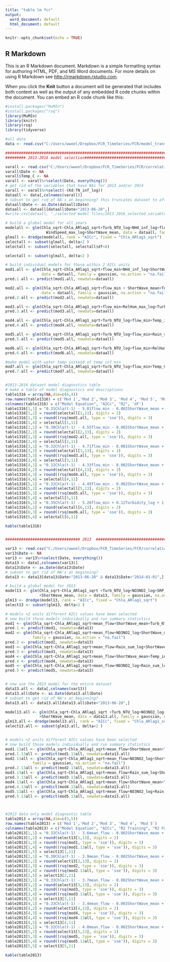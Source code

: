 ```yaml
---
title: "table lm fcr"
output:
  word_document: default
  html_document: default
---
```


```r
knitr::opts_chunk$set(echo = TRUE)
```

## R Markdown

This is an R Markdown document. Markdown is a simple formatting syntax for authoring HTML, PDF, and MS Word documents. For more details on using R Markdown see <http://rmarkdown.rstudio.com>.

When you click the **Knit** button a document will be generated that includes both content as well as the output of any embedded R code chunks within the document. You can embed an R code chunk like this:

```r
#install.packages("MuMIn")
#install.packages("rsq")
library(MuMIn)
library(knitr)
library(rsq)
library(tidyverse)

#all data
data <- read.csv("C:/Users/wwoel/Dropbox/FCR_TimeSeries/FCR/model_transformed_2013_2016.csv")

########################################################################################################################################################
######### 2013-2016 model selection###########################################################################

varall <- read.csv("C:/Users/wwoel/Dropbox/FCR_TimeSeries/FCR/correlation matrices/2013_2016_selected_correlations.csv")
varall$Date <- NA
varall$Temp_C <- NA
varall <- varall%>%select(Date, everything())
# get rid of the variables that have NAs for 2013 and/or 2014
varall <- varall%>%select(-(Kd:TN_inf_log))
dataall <- data[,colnames(varall)]
# subset to get rid of NA's at beginning? this truncates dataset to after June20
dataall$Date <- as.Date(dataall$Date)
dataall <- dataall[dataall$Date>"2013-06-20",]
#write.csv(dataall, "./selected model files/2013_2016_selected_variables.csv", row.names = FALSE)

# build a global model for all years
modelall <- glm(Chla_sqrt~Chla_ARlag1_sqrt+Turb_NTU_log+NH4_inf_log+flow_min+Temp_inf_min+RelHum_max_log+Rain_sum_log+
                  WindSpeed_max_log+ShortWave_mean, data = dataall, family = gaussian, na.action = "na.fail" )
glmall <- dredge(modelall, rank = "AICc", fixed = "Chla_ARlag1_sqrt")
selectall <- subset(glmall, delta<2 )
selectall <- subset(selectall, selectall$df<8)

selectall <- subset(glmall, delta<2 )

# build individual models for those within 2 AICc units
mod1.all <- glm(Chla_sqrt~Chla_ARlag1_sqrt+flow_min+NH4_inf_log+ShortWave_mean+Turb_NTU_log,
                data = dataall, family = gaussian, na.action = "na.fail")
pred.1.all <- predict(mod1.all, newdata=dataall)

mod2.all <- glm(Chla_sqrt~Chla_ARlag1_sqrt+flow_min + ShortWave_mean+Turb_NTU_log, 
                data = dataall, family = gaussian, na.action = "na.fail")
pred.2.all <- predict(mod2.all, newdata=dataall)

mod3.all <- glm(Chla_sqrt~Chla_ARlag1_sqrt+flow_min+RelHum_max_log+Turb_NTU_log+ShortWave_mean, data = dataall, family = gaussian, na.action = "na.fail" )
pred.3.all <- predict(mod3.all, newdata=dataall)

mod4.all <- glm(Chla_sqrt~Chla_ARlag1_sqrt+Turb_NTU_log+flow_min+Temp_inf_min+ShortWave_mean, data = dataall, family = gaussian, na.action = "na.fail" )
pred.4.all <- predict(mod4.all, newdata=dataall)

mod5.all <- glm(Chla_sqrt~Chla_ARlag1_sqrt+Turb_NTU_log+flow_min+Rain_sum_log+ShortWave_mean, data = dataall, family = gaussian, na.action = "na.fail" )
pred.5.all <- predict(mod5.all, newdata=dataall)

mod6.all <- glm(Chla_sqrt~Chla_ARlag1_sqrt+Turb_NTU_log+flow_min+RelHum_max_log, data = dataall, family = gaussian, na.action = "na.fail" )
pred.6.all <- predict(mod6.all, newdata=dataall)

#make model with water temp instead of temp inf min
mod7.all <- glm(Chla_sqrt~Chla_ARlag1_sqrt+Turb_NTU_log+flow_min+Temp_C+ShortWave_mean, data = dataall, family = gaussian, na.action = "na.fail" )
pred.7.all <- predict(mod7.all, newdata=dataall)



```



```r
#2013-2016 dataset model diagnostics table
# make a table of model diagnostics and descriptions
table1316 = array(NA,dim=c(6,4))
row.names(table1316) = c('Mod 1','Mod 2','Mod 3', 'Mod 4', 'Mod 5', 'Mod 6')
colnames(table1316) = c("Model Equation", "AICc", "R2", 'df')
table1316[1,1] = "0.31Chla(t-1) - 5.01flow_min - 0.002ShortWave_mean + 0.15Turbidity_log + 0.14NH4_inf_log + 1.35"
table1316[1,2] = round(selectall[1,13], digits = 2)
table1316[1,3] = round((rsq(mod1.all, type = 'sse')), digits = 3)
table1316[1,4] = selectall[1,11]
table1316[2,1] = "0.30Chla(t-1) - 4.55flow_min - 0.002ShortWave_mean + 0.13Turbidity_log + 1.60"
table1316[2,2] = round(selectall[2,13], digits = 2)
table1316[2,3] = round((rsq(mod2.all, type = 'sse')), digits = 3)
table1316[2,4] = selectall[2,11]
table1316[3,1] = "0.32Chla(t-1) - 4.71flow_min - 0.001ShortWave_mean + 0.12Turbidity_log + 0.70RelHumimidty_max_log - 1.67"
table1316[3,2] = round(selectall[3,13], digits = 2)
table1316[3,3] = round((rsq(mod3.all, type = 'sse')), digits = 3)
table1316[3,4] = selectall[3,11]
table1316[4,1] = "0.32Chla(t-1) - 4.33flow_min - 0.002ShortWave_mean + 0.14Turbidity_log + 0.019Temp_inflow_min + 1.3"
table1316[4,2] = round(selectall[4,13], digits = 2)
table1316[4,3] = round((rsq(mod4.all, type = 'sse')), digits = 3)
table1316[4,4] = selectall[4,11]
table1316[5,1] = "0.32Chla(t-1) - 4.49flow_min - 0.002ShortWave_mean + 0.13Turbidity_log  + 0.014Rain_sum_log + 1.62"
table1316[5,2] = round(selectall[5,13], digits = 2)
table1316[5,3] = round((rsq(mod5.all, type = 'sse')), digits = 3)
table1316[5,4] = selectall[5,11]
table1316[6,1] = "0.35Chla(t-1) - 5.26flow_min + 0.12Turbidity_log + 1.09RelHumidity_max_log - 3.74"
table1316[6,2] = round(selectall[6,13], digits = 2)
table1316[6,3] = round((rsq(mod6.all, type = 'sse')), digits = 3)
table1316[6,4] = selectall[6,11]

kable(table1316)



```




```r


################################# 2013  ########################################################################################################33

var13 <- read.csv("C:/Users/wwoel/Dropbox/FCR_TimeSeries/FCR/correlation matrices/2013_selected_correlations.csv")
var13$Date <- NA
var13 <- var13%>%select(Date, everything())
data13 <- data[,colnames(var13)]
data13$Date <- as.Date(data13$Date)
# subset to get rid of NA's at beginning?
data13 <- data13[data13$Date>"2013-06-20" & data13$Date<"2014-01-01",]

# build a global model for 2013
model13 <- glm(Chla_sqrt~Chla_ARlag1_sqrt +Turb_NTU_log+NO3NO2_log+SRP_log+mean_flow+Temp_inf_max+Rain_sum_log+WindSpeed_mean_log
               +ShortWave_mean, data = data13, family = gaussian, na.action = "na.fail" )
glm13 <- dredge(model13, rank = "AICc", fixed = "Chla_ARlag1_sqrt")
select13 <- subset(glm13, delta<2 )

# models <2 units different AICc values have been selected
# now build those models individually and run summary statistics
mod1 <- glm(Chla_sqrt~Chla_ARlag1_sqrt+mean_flow+ShortWave_mean+Turb_NTU_log, data = data13, family = gaussian, na.action = na.fail)
pred.1 <- predict(mod1, newdata=data13)
mod2 <- glm(Chla_sqrt~Chla_ARlag1_sqrt+mean_flow+NO3NO2_log+ShortWave_mean+Turb_NTU_log, data = data13, 
            family = gaussian, na.action = "na.fail")
pred.2 <- predict(mod2, newdata=data13)
mod3 <- glm(Chla_sqrt~Chla_ARlag1_sqrt+mean_flow+Rain_sum_log+ShortWave_mean+Turb_NTU_log,data = data13, family = gaussian, na.action = na.fail)
pred.3 <- predict(mod3, newdata=data13)
mod4 <- glm(Chla_sqrt~Chla_ARlag1_sqrt+mean_flow+ShortWave_mean+Temp_inf_max+Turb_NTU_log, data = data13, family = gaussian, na.action = "na.fail")
pred.4 <- predict(mod4, newdata=data13)
mod5 <- glm(Chla_sqrt~Chla_ARlag1_sqrt+mean_flow+NO3NO2_log+Rain_sum_log+ShortWave_mean+Turb_NTU_log, data = data13, family = gaussian, na.action = "na.fail")
pred.5 <- predict(mod5, newdata=data13)


# now use the 2013 model for the entire dataset
data13.all <- data[,colnames(var13)]
data13.all$Date <- as.Date(data13.all$Date)
# subset to get rid of NA's at beginning?
data13.all <- data13.all[data13.all$Date>"2013-06-20",]

model13.all <- glm(Chla_sqrt~Chla_ARlag1_sqrt +Turb_NTU_log+NO3NO2_log+SRP_log+mean_flow+Temp_inf_max+Rain_sum_log+WindSpeed_mean_log
               +ShortWave_mean, data = data13.all, family = gaussian, na.action = "na.fail" )
glm13.all <- dredge(model13.all, rank = "AICc", fixed = "Chla_ARlag1_sqrt")
select13.all <- subset(glm13.all, delta<2 )


# models <2 units different AICc values have been selected
# now build those models individually and run summary statistics
mod1.13all <- glm(Chla_sqrt~Chla_ARlag1_sqrt+mean_flow+ShortWave_mean+Turb_NTU_log, data = data13.all, family = gaussian, na.action = na.fail)
pred.1.13all <- predict(mod1.13all, newdata=data13.all)
mod2.13all <- glm(Chla_sqrt~Chla_ARlag1_sqrt+mean_flow+NO3NO2_log+ShortWave_mean+Turb_NTU_log, data = data13.all, 
            family = gaussian, na.action = "na.fail")
pred.2.13all <- predict(mod2.13all, newdata=data13.all)
mod3.13all <- glm(Chla_sqrt~Chla_ARlag1_sqrt+mean_flow+Rain_sum_log+ShortWave_mean+Turb_NTU_log,data = data13.all, family = gaussian, na.action = na.fail)
pred.3.13all <- predict(mod3.13all, newdata=data13.all)
mod4.13all <- glm(Chla_sqrt~Chla_ARlag1_sqrt+mean_flow+ShortWave_mean+Temp_inf_max+Turb_NTU_log, data = data13.all, family = gaussian, na.action = "na.fail")
pred.4.13all <- predict(mod4.13all, newdata=data13.all)
mod5.13all <- glm(Chla_sqrt~Chla_ARlag1_sqrt+mean_flow+NO3NO2_log+Rain_sum_log+ShortWave_mean+Turb_NTU_log, data = data13.all, family = gaussian, na.action = "na.fail")
pred.5.13all <- predict(mod5.13all, newdata=data13.all)




```


```r
#2013 data only model diagnostic table
table2013 = array(NA,dim=c(5,5))
row.names(table2013) = c('Mod 1','Mod 2','Mod 3', 'Mod 4', 'Mod 5')
colnames(table2013) = c("Model Equation", "AICc", "R2 Training", "R2 Full", 'df')
table2013[1,1] = "0.32Chla(t-1) - 3.6mean_flow - 0.002ShortWave_mean + 0.14Turbidity_log + 1.58"
table2013[1,2] = round(select13[1,13], digits = 2)
table2013[1,3] = round((rsq(mod1, type = 'sse')), digits = 3)
table2013[1,4] = round((rsq(mod1.13all, type = 'sse')), digits = 3)
table2013[1,5] = select13[1,11]
table2013[2,1] = "0.30Chla(t-1) - 3.9mean_flow - 0.002ShortWave_mean + 0.15Turbidity_log - 0.09NO3NO2_log + 1.7"
table2013[2,2] = round(select13[2,13], digits = 2)
table2013[2,3] = round((rsq(mod2, type = 'sse')), digits = 3)
table2013[2,4] = round((rsq(mod2.13all, type = 'sse')), digits = 3)
table2013[2,5] = select13[2,11]
table2013[3,1] = "0.33Chla(t-1) - 3.7mean_flow - 0.002ShortWave_mean + 0.13Turbidity_log + 0.017Rain_sum_log + 1.6"
table2013[3,2] = round(select13[3,13], digits = 2)
table2013[3,3] = round((rsq(mod3, type = 'sse')), digits = 3)
table2013[3,4] = round((rsq(mod3.13all, type = 'sse')), digits = 3)
table2013[3,5] = select13[3,11]
table2013[4,1] = "0.33Chla(t-1) - 3.4mean_flow - 0.003ShortWave_mean + 0.15Turbidity_log + 0.019Temp_inflow_max + 1.3"
table2013[4,2] = round(select13[4,13], digits = 2)
table2013[4,3] = round((rsq(mod4, type = 'sse')), digits = 3)
table2013[4,4] = round((rsq(mod4.13all, type = 'sse')), digits = 3)
table2013[4,5] = select13[4,11]
table2013[5,1] = "0.32Chla(t-1) - 4.0mean_flow - 0.002ShortWave_mean + 0.15Turbidity_log - 0.09NO3NO2_log + 0.016Rain_sum_log + 1.7"
table2013[5,2] = round(select13[5,13], digits = 2)
table2013[5,3] = round((rsq(mod5, type = 'sse')), digits = 3)
table2013[5,4] = round((rsq(mod5.13all, type = 'sse')), digits = 3)
table2013[5,5] = select13[5,11]

kable(table2013)

```

